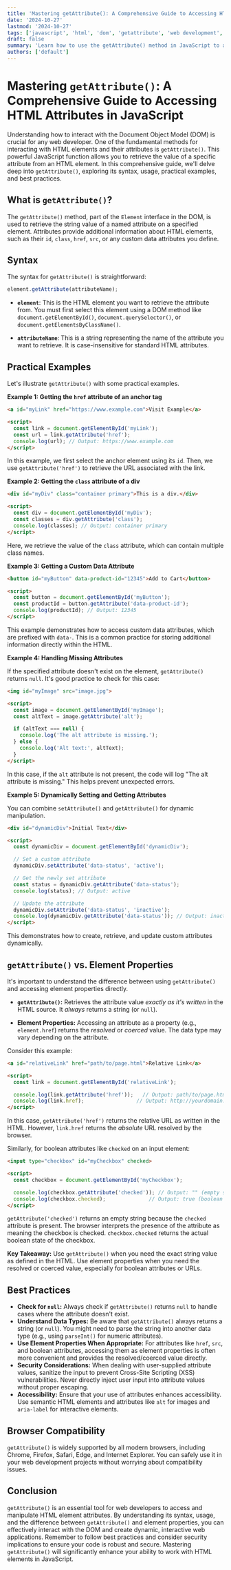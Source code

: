 ```yaml
---
title: 'Mastering getAttribute(): A Comprehensive Guide to Accessing HTML Attributes in JavaScript'
date: '2024-10-27'
lastmod: '2024-10-27'
tags: ['javascript', 'html', 'dom', 'getattribute', 'web development', 'attributes', 'dom manipulation']
draft: false
summary: 'Learn how to use the getAttribute() method in JavaScript to access and manipulate HTML element attributes, including practical examples and best practices for web development.'
authors: ['default']
---
```


# Mastering `getAttribute()`: A Comprehensive Guide to Accessing HTML Attributes in JavaScript

Understanding how to interact with the Document Object Model (DOM) is crucial for any web developer. One of the fundamental methods for interacting with HTML elements and their attributes is `getAttribute()`. This powerful JavaScript function allows you to retrieve the value of a specific attribute from an HTML element. In this comprehensive guide, we'll delve deep into `getAttribute()`, exploring its syntax, usage, practical examples, and best practices.

## What is `getAttribute()`?

The `getAttribute()` method, part of the `Element` interface in the DOM, is used to retrieve the string value of a named attribute on a specified element. Attributes provide additional information about HTML elements, such as their `id`, `class`, `href`, `src`, or any custom data attributes you define.

## Syntax

The syntax for `getAttribute()` is straightforward:

```javascript
element.getAttribute(attributeName);
```

*   **`element`**:  This is the HTML element you want to retrieve the attribute from. You must first select this element using a DOM method like `document.getElementById()`, `document.querySelector()`, or `document.getElementsByClassName()`.

*   **`attributeName`**: This is a string representing the name of the attribute you want to retrieve.  It is case-insensitive for standard HTML attributes.

## Practical Examples

Let's illustrate `getAttribute()` with some practical examples.

**Example 1: Getting the `href` attribute of an anchor tag**

```html
<a id="myLink" href="https://www.example.com">Visit Example</a>

<script>
  const link = document.getElementById('myLink');
  const url = link.getAttribute('href');
  console.log(url); // Output: https://www.example.com
</script>
```

In this example, we first select the anchor element using its `id`. Then, we use `getAttribute('href')` to retrieve the URL associated with the link.

**Example 2: Getting the `class` attribute of a div**

```html
<div id="myDiv" class="container primary">This is a div.</div>

<script>
  const div = document.getElementById('myDiv');
  const classes = div.getAttribute('class');
  console.log(classes); // Output: container primary
</script>
```

Here, we retrieve the value of the `class` attribute, which can contain multiple class names.

**Example 3: Getting a Custom Data Attribute**

```html
<button id="myButton" data-product-id="12345">Add to Cart</button>

<script>
  const button = document.getElementById('myButton');
  const productId = button.getAttribute('data-product-id');
  console.log(productId); // Output: 12345
</script>
```

This example demonstrates how to access custom data attributes, which are prefixed with `data-`. This is a common practice for storing additional information directly within the HTML.

**Example 4: Handling Missing Attributes**

If the specified attribute doesn't exist on the element, `getAttribute()` returns `null`. It's good practice to check for this case:

```html
<img id="myImage" src="image.jpg">

<script>
  const image = document.getElementById('myImage');
  const altText = image.getAttribute('alt');

  if (altText === null) {
    console.log('The alt attribute is missing.');
  } else {
    console.log('Alt text:', altText);
  }
</script>
```

In this case, if the `alt` attribute is not present, the code will log "The alt attribute is missing."  This helps prevent unexpected errors.

**Example 5: Dynamically Setting and Getting Attributes**

You can combine `setAttribute()` and `getAttribute()` for dynamic manipulation.

```html
<div id="dynamicDiv">Initial Text</div>

<script>
  const dynamicDiv = document.getElementById('dynamicDiv');

  // Set a custom attribute
  dynamicDiv.setAttribute('data-status', 'active');

  // Get the newly set attribute
  const status = dynamicDiv.getAttribute('data-status');
  console.log(status); // Output: active

  // Update the attribute
  dynamicDiv.setAttribute('data-status', 'inactive');
  console.log(dynamicDiv.getAttribute('data-status')); // Output: inactive
</script>
```

This demonstrates how to create, retrieve, and update custom attributes dynamically.

## `getAttribute()` vs. Element Properties

It's important to understand the difference between using `getAttribute()` and accessing element properties directly.

*   **`getAttribute()`:** Retrieves the attribute value *exactly as it's written* in the HTML source.  It *always* returns a string (or `null`).

*   **Element Properties:**  Accessing an attribute as a property (e.g., `element.href`) returns the *resolved* or *coerced* value. The data type may vary depending on the attribute.

Consider this example:

```html
<a id="relativeLink" href="path/to/page.html">Relative Link</a>

<script>
  const link = document.getElementById('relativeLink');

  console.log(link.getAttribute('href'));   // Output: path/to/page.html (as in HTML)
  console.log(link.href);                 // Output: http://yourdomain.com/path/to/page.html (absolute URL)
</script>
```

In this case, `getAttribute('href')` returns the relative URL as written in the HTML.  However, `link.href` returns the *absolute* URL resolved by the browser.

Similarly, for boolean attributes like `checked` on an input element:

```html
<input type="checkbox" id="myCheckbox" checked>

<script>
  const checkbox = document.getElementById('myCheckbox');

  console.log(checkbox.getAttribute('checked')); // Output: "" (empty string) - attribute exists
  console.log(checkbox.checked);              // Output: true (boolean indicating checked state)
</script>
```

`getAttribute('checked')` returns an empty string because the `checked` attribute is present. The browser interprets the presence of the attribute as meaning the checkbox is checked.  `checkbox.checked` returns the actual boolean state of the checkbox.

**Key Takeaway:**  Use `getAttribute()` when you need the exact string value as defined in the HTML. Use element properties when you need the resolved or coerced value, especially for boolean attributes or URLs.

## Best Practices

*   **Check for `null`:** Always check if `getAttribute()` returns `null` to handle cases where the attribute doesn't exist.
*   **Understand Data Types:** Be aware that `getAttribute()` always returns a string (or `null`). You might need to parse the string into another data type (e.g., using `parseInt()` for numeric attributes).
*   **Use Element Properties When Appropriate:** For attributes like `href`, `src`, and boolean attributes, accessing them as element properties is often more convenient and provides the resolved/coerced value directly.
*   **Security Considerations:**  When dealing with user-supplied attribute values, sanitize the input to prevent Cross-Site Scripting (XSS) vulnerabilities.  Never directly inject user input into attribute values without proper escaping.
*   **Accessibility:**  Ensure that your use of attributes enhances accessibility. Use semantic HTML elements and attributes like `alt` for images and `aria-label` for interactive elements.

## Browser Compatibility

`getAttribute()` is widely supported by all modern browsers, including Chrome, Firefox, Safari, Edge, and Internet Explorer.  You can safely use it in your web development projects without worrying about compatibility issues.

## Conclusion

`getAttribute()` is an essential tool for web developers to access and manipulate HTML element attributes.  By understanding its syntax, usage, and the difference between `getAttribute()` and element properties, you can effectively interact with the DOM and create dynamic, interactive web applications. Remember to follow best practices and consider security implications to ensure your code is robust and secure.  Mastering `getAttribute()` will significantly enhance your ability to work with HTML elements in JavaScript.